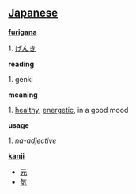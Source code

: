 == [[Japanese]] ==

'''[[furigana]]'''

1. [[げんき]]

'''reading'''

1. genki

'''meaning'''

1. [[healthy]], [[energetic]], in a good mood

'''usage'''

1. <em>na-adjective</em>

'''[[kanji]]'''

*[[元]]
*[[気]]